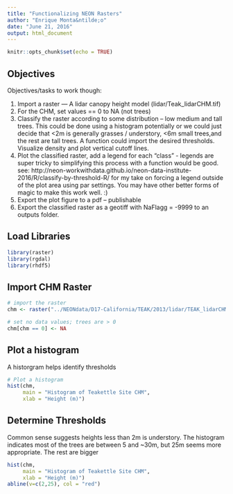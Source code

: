 ```yaml
---
title: "Functionalizing NEON Rasters"
author: "Enrique Monta&ntilde;o"
date: "June 21, 2016"
output: html_document
---
```


```r
knitr::opts_chunk$set(echo = TRUE)
```

## Objectives

Objectives/tasks to work though:

1. Import a raster — A lidar canopy height model (lidar/Teak_lidarCHM.tif)
1. For the CHM, set values == 0 to NA (not trees)
1. Classify the raster according to some distribution – low medium and tall trees. This could be done using a histogram potentially or we could just decide that <2m is generally grasses / understory, <6m small trees,and the rest are tall trees. A function could import the desired thresholds. Visualize density and plot vertical cutoff lines.
1. Plot the classified raster, add a legend for each “class” - legends are super tricky to simplifying this process with a function would be good.  see: http://neon-workwithdata.github.io/neon-data-institute-2016/R/classify-by-threshold-R/  for my take on forcing a legend outside of the plot area using par settings. You may have other better forms of magic to make this work well. :)
1. Export the plot figure to a pdf – publishable
1. Export the classified raster as a geotiff with NaFlagg = -9999 to an outputs folder.

## Load Libraries
```r
library(raster)
library(rgdal)
library(rhdf5)

```

## Import CHM Raster

```r
# import the raster
chm <- raster("../NEONdata/D17-California/TEAK/2013/lidar/TEAK_lidarCHM.tif")

# set no data values; trees are > 0
chm[chm == 0] <- NA

```

## Plot a histogram

A historgram helps identify thresholds

```r
# Plot a histogram
hist(chm,
     main = "Histogram of Teakettle Site CHM",
     xlab = "Height (m)")

```

## Determine Thresholds

Common sense suggests heights less than 2m is understory.  The histogram indicates most of the trees are between 5 and ~30m, but 25m seems more appropriate.  The rest are bigger

```r

hist(chm,
     main = "Histogram of Teakettle Site CHM",
     xlab = "Height (m)")
abline(v=c(2,25), col = "red")


```




